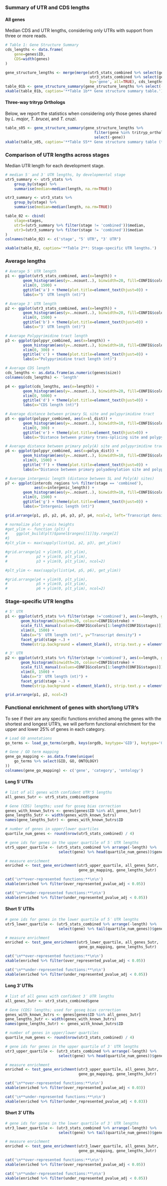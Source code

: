 ### Summary of UTR and CDS lengths

#### All genes

Median CDS and UTR lengths, considering only UTRs with support from three
or more reads.

```r
# Table 1: Gene Structure Summary
cds_lengths <- data.frame(
    gene=genes$ID,
    CDS=width(genes)
)

gene_structure_lengths <- merge(merge(utr5_stats_combined %>% select(gene, `5' UTR`=length), 
                                      utr3_stats_combined %>% select(gene, `3' UTR`=length), 
                                      by='gene', all=TRUE), cds_lengths, by='gene', all=TRUE)
table_01b <- gene_structure_summary(gene_structure_lengths %>% select(-gene))
xkable(table_01b, caption='**Table 1b** Gene structure summary table.')
```

#### Three-way tritryp Orthologs

Below, we report the statistics when considering only those genes shared by 
*L. major*, *T. brucei*, and *T. cruzi*.

```r
table_s05 <- gene_structure_summary(gene_structure_lengths %>%
                                        filter(gene %in% tritryp_orthologs) %>%
                                        select(-gene))
xkable(table_s05, caption='**Table S5** Gene structure summary table (three-way orthologs).')
```

### Comparison of UTR lengths across stages

Median UTR length for each development stage.

```r
# median 5′ and 3′ UTR lengths, by developmental stage
utr5_summary <- utr5_stats %>% 
	group_by(stage) %>% 
	summarise(median=median(length, na.rm=TRUE))

utr3_summary <- utr3_stats %>% 
	group_by(stage) %>% 
	summarise(median=median(length, na.rm=TRUE))

table_02 <- cbind(
	stage=stages,
	utr5=(utr5_summary %>% filter(stage != 'combined'))$median,
	utr3=(utr3_summary %>% filter(stage != 'combined'))$median
)
colnames(table_02) <- c('stage', "5′ UTR", "3′ UTR")

xkable(table_02, caption='**Table 2**: Stage-specific UTR lengths.')
```

### Average lengths

```r
# Average 5′ UTR length
p1 <- ggplot(utr5_stats_combined, aes(x=length)) + 
        geom_histogram(aes(y=..ncount..), binwidth=20, fill=CONFIG$colors[1], colour=CONFIG$stroke, alpha=0.75) +
        xlim(0, 1500) +
        ggtitle('a') + theme(plot.title=element_text(hjust=0)) + 
        labs(x="5′ UTR length (nt)")

# Average 3′ UTR length
p2 <- ggplot(utr3_stats_combined, aes(x=length)) + 
        geom_histogram(aes(y=..ncount..), binwidth=20, fill=CONFIG$colors[1], colour=CONFIG$stroke, alpha=0.75) +
        xlim(0, 1500) +
        ggtitle('b') + theme(plot.title=element_text(hjust=0)) + 
        labs(x="3′ UTR length (nt)")

# Average Polypyrimidine tract length
p3 <- ggplot(polypyr_combined, aes(x=length)) + 
        geom_histogram(aes(y=..ncount..), binwidth=10, fill=CONFIG$colors[1], colour=CONFIG$stroke, alpha=0.75) +
        xlim(0, 300) +
        ggtitle('c') + theme(plot.title=element_text(hjust=0)) + 
        labs(x="Polypyrimidine tract length (nt)")

# Average CDS length
cds_lengths <- as.data.frame(as.numeric(genes$size))
colnames(cds_lengths) <- 'length'

p4 <- ggplot(cds_lengths, aes(x=length)) + 
        geom_histogram(aes(y=..ncount..), binwidth=20, fill=CONFIG$colors[1], colour=CONFIG$stroke, alpha=0.75) +
        xlim(0, 5000) +
        ggtitle('d') + theme(plot.title=element_text(hjust=0)) + 
        labs(x="CDS length (nt)")

# Average distance between primary SL site and polypyrimidine tract
p5 <- ggplot(polypyr_combined, aes(x=sl_dist)) +
        geom_histogram(aes(y=..ncount..), binwidth=10, fill=CONFIG$colors[1], colour=CONFIG$stroke, alpha=0.75) +
        xlim(0, 300) +
        ggtitle('e') + theme(plot.title=element_text(hjust=0)) + 
        labs(x="Distance between primary trans-splicing site and polypyrimidine tract (nt)")

# Average distance between primary poly(A) site and polypyrimidine tract
p6 <- ggplot(polypyr_combined, aes(x=polya_dist)) +
        geom_histogram(aes(y=..ncount..), binwidth=10, fill=CONFIG$colors[1], colour=CONFIG$stroke, alpha=0.75) +
        xlim(0, 1500) +
        ggtitle('f') + theme(plot.title=element_text(hjust=0)) + 
        labs(x="Distance between primary polyadenylation site and polypyrimidine tract (nt)")

# Average intergenic length (distance between SL and Poly(A) sites)
p7 <- ggplot(intercds_regions %>% filter(stage == 'combined'), 
             aes(x=intergenic_length)) +
        geom_histogram(aes(y=..ncount..), binwidth=10, fill=CONFIG$colors[1], colour=CONFIG$stroke, alpha=0.75) +
        xlim(0, 1500) +
        ggtitle('g') + theme(plot.title=element_text(hjust=0)) + 
        labs(x="Intergenic length (nt)")

grid.arrange(p1, p5, p2, p6, p3, p7, p4, ncol=2, left='Transcript density')

# normalize plot y-axis heights
#get_ylim <- function (plt) {
#    ggplot_build(plt)$panel$ranges[[1]]$y.range[2]
#}
#plt_ylim <- max(sapply(list(p1, p2, p3), get_ylim))

#grid.arrange(p1 + ylim(0, plt_ylim), 
#             p2 + ylim(0, plt_ylim),
#             p3 + ylim(0, plt_ylim), ncol=2)

#plt_ylim <- max(sapply(list(p4, p5, p6), get_ylim))

#grid.arrange(p4 + ylim(0, plt_ylim), 
#             p5 + ylim(0, plt_ylim), 
#             p6 + ylim(0, plt_ylim), ncol=2)
```

### Stage-specific UTR lengths

```r
# 5' UTR
p1 <- ggplot(utr5_stats %>% filter(stage !='combined'), aes(x=length, group=stage, fill=stage)) + 
       geom_histogram(binwidth=20, colour=CONFIG$stroke) +
       scale_fill_manual(values=CONFIG$colors[1:length(CONFIG$stages)]) +
       xlim(0, 1500) +
       labs(x="5′ UTR length (nt)", y="Transcript density") +
       facet_grid(stage ~.) + 
       theme(strip.background = element_blank(), strip.text.y = element_blank())

# 3' UTR 
p2 <- ggplot(utr3_stats %>% filter(stage !='combined'), aes(x=length, group=stage, fill=stage)) + 
       geom_histogram(binwidth=20, colour=CONFIG$stroke) +
       scale_fill_manual(values=CONFIG$colors[1:length(CONFIG$stages)]) +
       xlim(0, 1500) +
       labs(x="3′ UTR length (nt)") +
       facet_grid(stage ~.) +
       theme(strip.background = element_blank(), strip.text.y = element_blank())

grid.arrange(p1, p2, ncol=2)
```

### Functional enrichment of genes with short/long UTR's

To see if their are any specific functions enriched among the genes with the
shortest and longest UTR's, we will perform functional enrichment for the upper
and lower 25% of genes in each category.

```r
# Load GO annotations
go_terms <- load_go_terms(orgdb, keys(orgdb, keytype='GID'), keytype='GID')

# Gene / GO term mapping
gene_go_mapping <- as.data.frame(unique(
    go_terms %>% select(GID, GO, ONTOLOGY)
))
colnames(gene_go_mapping) <- c('gene', 'category', 'ontology')
```

#### Long 5′ UTRs

```r
# list of all genes with confident UTR'5 lengths
all_genes_5utr <- utr5_stats_combined$gene

# Gene (CDS) lengths; used for goseq bias correction
genes_with_known_5utrs <- genes[genes$ID %in% all_genes_5utr]
gene_lengths_5utr <- width(genes_with_known_5utrs)
names(gene_lengths_5utr) <- genes_with_known_5utrs$ID

# number of genes in upper/lower quartiles
quartile_num_genes <- round(nrow(utr5_stats_combined) / 4)

# gene ids for genes in the upper quartile of 5′ UTR lengths
utr5_upper_quartile <- (utr5_stats_combined %>% arrange(-length) %>% 
                        select(gene) %>% head(quartile_num_genes))$gene

# measure enrichment
enriched <- test_gene_enrichment(utr5_upper_quartile, all_genes_5utr,
                                 gene_go_mapping, gene_lengths_5utr)

cat('\n**over-represented functions:**\n\n')
xkable(enriched %>% filter(over_represented_pvalue_adj < 0.05))

cat('\n**under-represented functions:**\n\n')
xkable(enriched %>% filter(under_represented_pvalue_adj < 0.05))
```

#### Short 5′ UTRs

```r
# gene ids for genes in the lower quartile of 5′ UTR lengths
utr5_lower_quartile <- (utr5_stats_combined %>% arrange(-length) %>% 
                        select(gene) %>% tail(quartile_num_genes))$gene

# measure enrichment
enriched <- test_gene_enrichment(utr5_lower_quartile, all_genes_5utr,
                                 gene_go_mapping, gene_lengths_5utr)

cat('\n**over-represented functions:**\n\n')
xkable(enriched %>% filter(over_represented_pvalue_adj < 0.05))

cat('\n**under-represented functions:**\n\n')
xkable(enriched %>% filter(under_represented_pvalue_adj < 0.05))
```

#### Long 3′ UTRs

```r
# list of all genes with confident 3′ UTR lengths
all_genes_3utr <- utr3_stats_combined$gene

# Gene (CDS) lengths; used for goseq bias correction
genes_with_known_3utrs <- genes[genes$ID %in% all_genes_3utr]
gene_lengths_3utr <- width(genes_with_known_3utrs)
names(gene_lengths_3utr) <- genes_with_known_3utrs$ID

# number of genes in upper/lower quartiles
quartile_num_genes <- round(nrow(utr3_stats_combined) / 4)

# gene ids for genes in the upper quartile of 3′ UTR lengths
utr3_upper_quartile <- (utr3_stats_combined %>% arrange(-length) %>% 
                        select(gene) %>% head(quartile_num_genes))$gene

# measure enrichment
enriched <- test_gene_enrichment(utr3_upper_quartile, all_genes_3utr,
                                 gene_go_mapping, gene_lengths_3utr)

cat('\n**over-represented functions:**\n\n')
xkable(enriched %>% filter(over_represented_pvalue_adj < 0.03))

cat('\n**under-represented functions:**\n\n')
xkable(enriched %>% filter(under_represented_pvalue_adj < 0.03))
```

#### Short 3′ UTRs

```r
# gene ids for genes in the lower quartile of 3′ UTR lengths
utr3_lower_quartile <- (utr3_stats_combined %>% arrange(-length) %>% 
                        select(gene) %>% tail(quartile_num_genes))$gene

# measure enrichment
enriched <- test_gene_enrichment(utr3_lower_quartile, all_genes_3utr,
                                 gene_go_mapping, gene_lengths_3utr)

cat('\n**over-represented functions:**\n\n')
xkable(enriched %>% filter(over_represented_pvalue_adj < 0.05))

cat('\n**under-represented functions:**\n\n')
xkable(enriched %>% filter(under_represented_pvalue_adj < 0.05))
```

